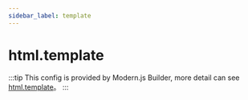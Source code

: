 ```yaml
---
sidebar_label: template
---
```


# html.template

:::tip
This config is provided by Modern.js Builder, more detail can see [html.template](https://modernjs.dev/builder/en/api/config-html.html#html-template)。
:::


<Main />

